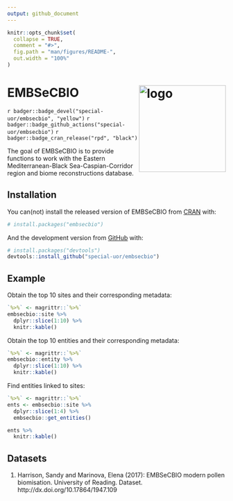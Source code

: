 ```yaml
---
output: github_document
---
```


<!-- README.md is generated from README.Rmd. Please edit that file -->

```r
knitr::opts_chunk$set(
  collapse = TRUE,
  comment = "#>",
  fig.path = "man/figures/README-",
  out.width = "100%"
)
```

# EMBSeCBIO <img src="inst/images/logo.png" alt="logo" align="right" height=200px/>

<!-- badges: start -->
`r badger::badge_devel("special-uor/embsecbio", "yellow")`
`r badger::badge_github_actions("special-uor/embsecbio")`
`r badger::badge_cran_release("rpd", "black")`
<!-- badges: end -->

The goal of EMBSeCBIO is to provide functions to work with the Eastern Mediterranean-Black Sea-Caspian-Corridor region and biome reconstructions database.

## Installation

You can(not) install the released version of EMBSeCBIO from [CRAN](https://CRAN.R-project.org) with:

``` r
# install.packages("embsecbio")
```

And the development version from [GitHub](https://github.com/) with:

``` r
# install.packages("devtools")
devtools::install_github("special-uor/embsecbio")
```
## Example

Obtain the top 10 sites and their corresponding metadata:
```r
`%>%` <- magrittr::`%>%`
embsecbio::site %>%
  dplyr::slice(1:10) %>%
  knitr::kable()
```


Obtain the top 10 entities and their corresponding metadata:
```r
`%>%` <- magrittr::`%>%`
embsecbio::entity %>%
  dplyr::slice(1:10) %>%
  knitr::kable()
```


Find entities linked to sites:
```r
`%>%` <- magrittr::`%>%`
ents <- embsecbio::site %>%
  dplyr::slice(1:4) %>%
  embsecbio::get_entities()

ents %>%
  knitr::kable()
```

<!-- This is a basic example which shows you how to solve a common problem: -->

<!-- ```{r example} -->
<!-- library(embsecbio) -->
<!-- ## basic example code -->
<!-- ``` -->

## Datasets

1. Harrison, Sandy and Marinova, Elena (2017): EMBSeCBIO modern pollen biomisation. University of Reading. Dataset. http://dx.doi.org/10.17864/1947.109
